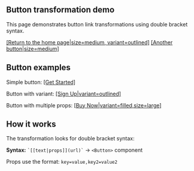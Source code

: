 
<Section>

  # Button transformation demo

  This page demonstrates button link transformations using double bracket syntax.

  [[Return to the home page|size=medium, variant=outlined]](/)
  [[Another button|size=medium]](/)


  ## Button examples

  Simple button:
  [[Get Started]](https://example.com)

  Button with variant:
  [[Sign Up|variant=outlined]](https://signup.com)

  Button with multiple props:
  [[Buy Now|variant=filled,size=large]](https://buy.com)

  ## How it works

  The transformation looks for double bracket syntax:

  **Syntax:** `` `[[text|props]](url)` `` → `<Button>` component

  Props use the format: `key=value,key2=value2`

</Section>

